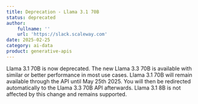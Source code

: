```yaml
---
title: Deprecation - Llama 3.1 70B
status: deprecated
author:
    fullname: ''
    url: 'https://slack.scaleway.com'
date: 2025-02-25
category: ai-data
product: generative-apis
---
```


Llama 3.1 70B is now deprecated. The new Llama 3.3 70B is available with similar or better performance in most use cases.
Llama 3.1 70B will remain available through the API until May 25th 2025. You will then be redirected automatically to the Llama 3.3 70B API afterwards. Llama 3.1 8B is not affected by this change and remains supported.
